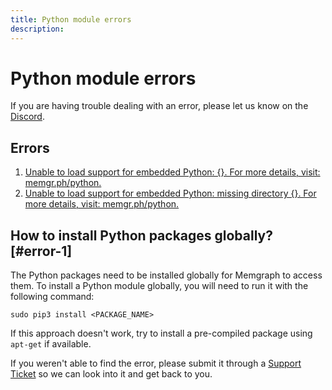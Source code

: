 ```yaml
---
title: Python module errors
description: 
---
```



# Python module errors

<Callout type="info">
If you are having trouble dealing with an error, please let us know on the <a href="https://www.discord.gg/memgraph"
target="_blank">Discord</a>.
</Callout>

## Errors

1. [Unable to load support for embedded Python: {}. For more details, visit:
   memgr.ph/python.](#error-1)
2. [Unable to load support for embedded Python: missing directory {}. For more
   details, visit: memgr.ph/python.](#error-1)

## How to install Python packages globally? [#error-1]

The Python packages need to be installed globally for Memgraph to access them.
To install a Python module globally, you will need to run it with the following
command:

```console
sudo pip3 install <PACKAGE_NAME>
```

If this approach doesn't work, try to install a pre-compiled package using
`apt-get` if available.

<Callout type="info">
If you weren't able to find the error, please submit it through a <a href="https://support.memgraph.com"
target="_blank">Support Ticket</a> so we can look into it and get back to you.
</Callout>
